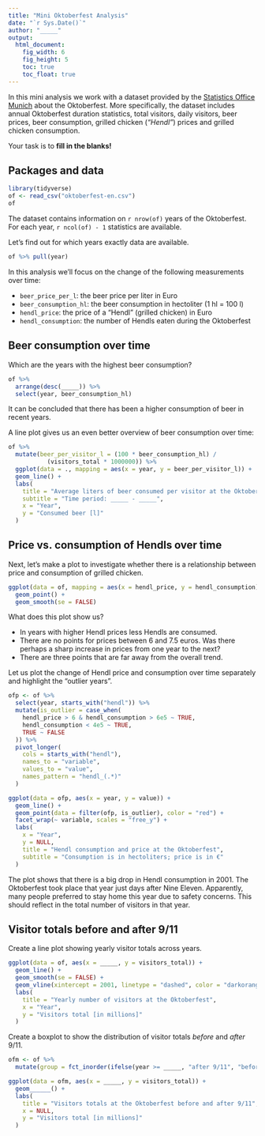 ---
title: "Mini Oktoberfest Analysis"
date: "`r Sys.Date()`"
author: "_____"
output: 
  html_document:
    fig_width: 6
    fig_height: 5
    toc: true
    toc_float: true
---

In this mini analysis we work with a dataset provided by the [Statistics Office Munich](https://www.opengov-muenchen.de/dataset/oktoberfest/) about the Oktoberfest.
More specifically, the dataset includes annual Oktoberfest duration statistics, total visitors, daily visitors, beer prices, beer consumption, grilled chicken (_"Hendl"_) prices and grilled chicken consumption.

Your task is to **fill in the blanks!**

## Packages and data

```{r load-tidyverse-and-data, message = FALSE}
library(tidyverse)
of <- read_csv("oktoberfest-en.csv")
of
```

The dataset contains information on `r nrow(of)` years of the Oktoberfest. 
For each year, `r ncol(of) - 1` statistics are available.

Let's find out for which years exactly data are available.

```{r pull}
of %>% pull(year)
```

In this analysis we'll focus on the change of the following measurements over time:

- `beer_price_per_l`: the beer price per liter in Euro
- `beer_consumption_hl`: the beer consumption in hectoliter (1 hl = 100 l)
- `hendl_price`: the price of a "Hendl" (grilled chicken) in Euro
- `hendl_consumption`: the number of Hendls eaten during the Oktoberfest

## Beer consumption over time

Which are the years with the highest beer consumption?

```{r drinking-years, eval = FALSE}
of %>%
  arrange(desc(_____)) %>%
  select(year, beer_consumption_hl)
```

It can be concluded that there has been a higher consumption of beer in recent years.

A line plot gives us an even better overview of beer consumption over time:

```{r line-plot-beer-consumption}
of %>%
  mutate(beer_per_visitor_l = (100 * beer_consumption_hl) / 
           (visitors_total * 1000000)) %>%
  ggplot(data = ., mapping = aes(x = year, y = beer_per_visitor_l)) +
  geom_line() +
  labs(
    title = "Average liters of beer consumed per visitor at the Oktoberfest",
    subtitle = "Time period: _____ - _____", 
    x = "Year",
    y = "Consumed beer [l]"
  )
```

## Price vs. consumption of Hendls over time

Next, let's make a plot to investigate whether there is a relationship between price and consumption of grilled chicken.

```{r hendl-price-vs-consumption, message = FALSE}
ggplot(data = of, mapping = aes(x = hendl_price, y = hendl_consumption)) +
  geom_point() +
  geom_smooth(se = FALSE)
```

What does this plot show us?

- In years with higher Hendl prices less Hendls are consumed.
- There are no points for prices between 6 and 7.5 euros. Was there perhaps a sharp increase in prices from one year to the next?
- There are three points that are far away from the overall trend. 

Let us plot the change of Hendl price and consumption over time separately and highlight the "outlier years". 


```{r hendl-consumption-over-time, fig.width = 8}
ofp <- of %>%
  select(year, starts_with("hendl")) %>%
  mutate(is_outlier = case_when(
    hendl_price > 6 & hendl_consumption > 6e5 ~ TRUE,
    hendl_consumption < 4e5 ~ TRUE,
    TRUE ~ FALSE
  )) %>%
  pivot_longer(
    cols = starts_with("hendl"), 
    names_to = "variable", 
    values_to = "value", 
    names_pattern = "hendl_(.*)"
  )

ggplot(data = ofp, aes(x = year, y = value)) +
  geom_line() +
  geom_point(data = filter(ofp, is_outlier), color = "red") +
  facet_wrap(~ variable, scales = "free_y") +
  labs(
    x = "Year",
    y = NULL,
    title = "Hendl consumption and price at the Oktoberfest",
    subtitle = "Consumption is in hectoliters; price is in €"
  )
```

The plot shows that there is a big drop in Hendl consumption in 2001. 
The Oktoberfest took place that year just days after Nine Eleven. 
Apparently, many people preferred to stay home this year due to safety concerns. This should reflect in the total number of visitors in that year.

## Visitor totals before and after 9/11

Create a line plot showing yearly visitor totals across years.

```{r yearly-visitors, eval = FALSE, message = FALSE}
ggplot(data = of, aes(x = _____, y = visitors_total)) + 
  geom_line() +
  geom_smooth(se = FALSE) +
  geom_vline(xintercept = 2001, linetype = "dashed", color = "darkorange1", size = 1.5) +
  labs(
    title = "Yearly number of visitors at the Oktoberfest",
    x = "Year",
    y = "Visitors total [in millions]"
  )
```

Create a boxplot to show the distribution of visitor totals _before_ and _after_ 9/11.

```{r visitors-before-after-911, eval = FALSE}
ofm <- of %>%
  mutate(group = fct_inorder(ifelse(year >= _____, "after 9/11", "before 9/11"))) 

ggplot(data = ofm, aes(x = _____, y = visitors_total)) +
  geom______() +
  labs(
    title = "Visitors totals at the Oktoberfest before and after 9/11",
    x = NULL,
    y = "Visitors total [in millions]"
  )
```

